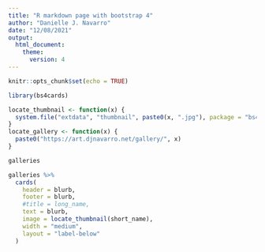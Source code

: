 ```yaml
---
title: "R markdown page with bootstrap 4"
author: "Danielle J. Navarro"
date: "12/08/2021"
output: 
  html_document:
    theme:
      version: 4
---
```



```r
knitr::opts_chunk$set(echo = TRUE)
```

```r
library(bs4cards)

locate_thumbnail <- function(x) {
  system.file("extdata", "thumbnail", paste0(x, ".jpg"), package = "bs4cards")
} 
locate_gallery <- function(x) {
  paste0("https://art.djnavarro.net/gallery/", x)
}

galleries
```


```r
galleries %>% 
  cards(
    header = blurb,
    footer = blurb,
    #title = long_name,
    text = blurb,
    image = locate_thumbnail(short_name),
    width = "medium",
    layout = "label-below"
  )
```

